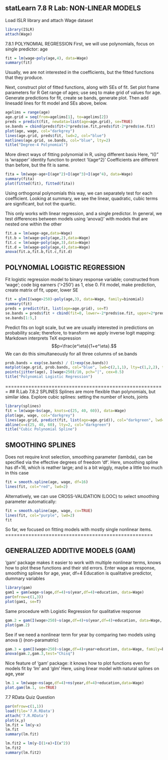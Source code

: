 ## statLearn 7.8 R Lab: NON-LINEAR MODELS
Load ISLR library and attach Wage dataset
```r
library(ISLR)
attach(Wage)
```
7.8.1 POLYNOMIAL REGRESSION
First, we will use polynomials, focus on single predictor: age 
```r
fit = lm(wage~poly(age,4), data=Wage)
summary(fit)
```
Usually, we are not interested in the coefficients, but the fitted functions that they produce. 

Next, construct plot of fitted functions, along with SEs of fit. 
Set plot frame parameters for R
Get range of ages; use seq to make grid of values for age.
Generate predictions for fit, create se bands, generate plot.
Then add linesadd lines for fit model and SEs above, below. 

```r
agelims = range(age)
age.grid = seq(from=agelims[1], to=agelims[2])
preds = predict(fit, newdata=list(age=age.grid), se=TRUE)
se.bands = cbind(preds$fit+2*preds$se.fit,preds$fit-2*preds$se.fit)
plot(age, wage, col="darkgrey")
lines(age.grid, preds$fit, lwd=2, col="blue")
matlines(age.grid, se.bands, col="blue", lty=2)
title("Degree-4 Polynomial")
```
More direct ways of fitting polynomial in R, using different basis
Here, “I()” is ‘wrapper’ identity function to protect ‘I(age^2)’
Coefficients are different than before, but the fit is same. 
```r
fita = lm(wage~age+I(age^2)+I(age^3)+I(age^4), data=Wage)
summary(fita)
plot(fitted(fit), fitted(fita))
```
Using orthogonal polynomials this way, we can separately test
for each coefficient. Looking at summary, we see the linear, quadratic, cubic terms are significant, but not the quartic.

This only works with linear regression, and a single predictor. 
In general, we test differences between models using ‘anova()’
with models that are nested one within the other
```r
fit.a = lm(wage~age,data=Wage)
fit.b = lm(wage~poly(age,2),data=Wage)
fit.c = lm(wage~poly(age,3),data=Wage)
fit.d = lm(wage~poly(age,4),data=Wage)
anova(fit.a,fit.b,fit.c,fit.d)
```
## POLYNOMIAL LOGISTIC REGRESSION
Fit logistic regression model to binary response variable;
constructed from 'wage'; code big earners ('>250') as 1, else 0.
Fit model, make prediction, create matrix of fit, upper, lower SE 
```r
fit = glm(I(wage>250)~poly(age,3), data=Wage, family=binomial)
summary(fit)
preds = predict(fit, list(age=age.grid), se=T)
se.bands = preds$fit + cbind(fit=0, lower=-2*preds$se.fit, upper=2*preds$se.fit)
se.bands[1:5,]
```
Predict fits on logit scale, but we are usually interested in 
predictions on probability scale; therefore, to transform we
apply inverse logit mapping: Markdown interprets TeX expression
$$p=\frac{e^\eta}{1+e^\eta}.$$
We can do this simultaneously for all three columns of se.bands
```r
prob.bands = exp(se.bands) / (1+exp(se.bands))
matplot(age.grid, prob.bands, col="blue", lwd=c(2,1,1), lty=c(1,2,2), type="l", ylim=c(0,.1))
points(jitter(age), I(wage>250)/10, pch="|", cex=0.5)
title("Polynomial Logistic Regression")
```
=======================================================
## R.Lab 7.8.2 SPLINES
Splines are more flexible than polynomials, but similar idea. 
Explore cubic splines: setting the number of knots, joints
```r
library(splines)
fit = lm(wage~bs(age, knots=c(25, 40, 60)), data=Wage)
plot(age, wage, col="darkgrey")
lines(age.grid, predict(fit, list(age=age.grid)), col="darkgreen", lwd=2)
abline(v=c(25, 40, 60), lty=2, col="darkgreen")
title("Cubic Polynomial Spline")
```
## SMOOTHING SPLINES
Does not require knot selection, smoothing parameter (lambda), 
can be specified via the effective degrees of freedom 'df'.
Here, smoothing spline has df=16, which is reather large; 
and is a bit wiggly, maybe a little too much in this case
```r
fit = smooth.spline(age, wage, df=16)
lines(fit, col="red", lwd=2)
```
Alternatively, we can use CROSS-VALIDATION (LOOC) to 
select smoothing parameter automatically:
```r
fit = smooth.spline(age, wage, cv=TRUE)
lines(fit, col="purple", lwd=2)
fit
```
So far, we focused on fitting models with mostly 
single nonlinear items. 
===================================================

## GENERALIZED ADDITIVE MODELS (GAM)
'gam' package makes it easier to work with multiple nonlinear
terms, knows how to plot these functions and their std errors. 
Enter wage as response, smoothing splines for age, year, df=4 
Education is qualitative predictor, dummary variables
```r
library(gam)
gam1 = gam(wage~s(age,df=4)+s(year,df=4)+education, data=Wage)
par(mfrow=c(1,3))
plot(gam1, se=T)
```
Same procedure with Logistic Regression for qualitative response
```r
gam.2 = gam(I(wage>250)~s(age,df=4)+s(year,df=4)+education, data=Wage, family=binomial)
plot(gam.2)
```
See if we need a nonlinear term for year by
comparing two models using anova () (non-paramatric) 
```r
gam.3 = gam(I(wage>250)~s(age,df=4)+year+education, data=Wage, family=binomial)
anova(gam.2,gam.3,test="Chisq")
```
Nice feature of 'gam' package: it knows how to plot functions
even for models fit by 'lm' and 'glm'
Here, using linear model with natural splines on age, year
```r
lm.1 = lm(wage~ns(age,df=4)+ns(year,df=4)+education,data=Wage)
plot.gam(lm.1, se=TRUE)
```


7.7 RData Quiz Question
```r
par(mfrow=c(1,1))
load(file='7.R.RData')
attach('7.R.RData')
plot(x,y)
lm.fit = lm(y~x)
lm.fit
summary(lm.fit)

lm.fit2 = lm(y~I(1+x)+I(x^2))
lm.fit2
summary(lm.fit2)
```
